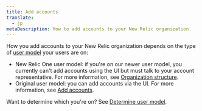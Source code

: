 ```yaml
---
title: Add accounts
translate:
  - jp
metaDescription: How to add accounts to your New Relic organization. 
---
```


How you add accounts to your New Relic organization depends on the type of [user model](/docs/accounts/original-accounts-billing/original-product-based-pricing/overview-user-models) your users are on:

* New Relic One user model: if you're on our newer user model, you currently can't add accounts using the UI but must talk to your account representative. For more information, see [Organization structure](/docs/accounts/accounts-billing/account-structure/new-relic-account-structure).
* Original user model: you can add accounts via the UI. For more information, see [Add accounts](/docs/accounts/original-accounts-billing/original-users-roles/parent-child-account-structure/#creating).

Want to determine which you're on? See [Determine user model](/docs/accounts/original-accounts-billing/original-users-roles/overview-user-models/#determine-user-model).
